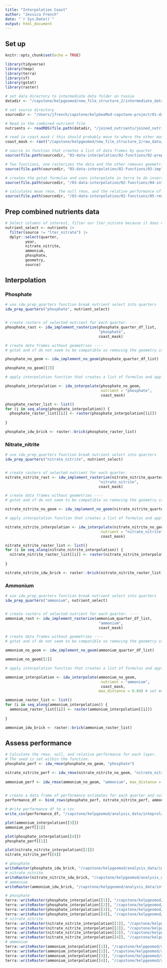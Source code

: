 ```yaml
---
title: "Interpolation Coast"
author: "Jessica French"
date: "`r Sys.Date()`"
output: html_document
---
```


## Set up

```r
knitr::opts_chunk$set(echo = TRUE)
```

```r
library(tidyverse)
library(tmap)
library(terra)
library(sf)
library(gstat)
library(raster)
```

```r
# set data directory to intermediate data folder on tsosie
datadir <- "/capstone/kelpgeomod/new_file_structure_2/intermediate_data"

# set source directory
sourcedir <- "/Users/jfrench/capstone/kelpGeoMod-capstone-project/01-data-manipulation-scripts"
```

```r
# Read in the combined nutrient file
nutrients <- readRDS(file.path(datadir, "/joined_nutrients/joined_nutrients.RDS"))

# read in coast_mask ( this should probably move to where the other masks are.)
coast_mask <- rast("/capstone/kelpgeomod/new_file_structure_2/raw_data/interpolation_shapes/sbc_coast.tif")

```

```r
# source in function that creates a list of data frames by quarter
source(file.path(sourcedir, "03-data-interpolation/02-functions/02-prep.R"))

# Two functions, one rasterizes the data and the other removes geometries
source(file.path(sourcedir, "03-data-interpolation/02-functions/03-implement.R"))

# creates the gstat formulas and uses interpolate in terra to do inverse distance weighting. 
source(file.path(sourcedir, "/03-data-interpolation/02-functions/04-interpolate.R"))

# calculates mean rmse, the null rmse, and the relative performance of each quarter
source(file.path(sourcedir, "/03-data-interpolation/02-functions/05-rmse.R"))
```

## Prep combined nutrients data

```r
# Select columns of interest, filter our lter_nitrate because it does not have any of the variables we are interpolating at this stage. 
nutrient_select <- nutrients |> 
  filter(source != "lter_nitrate") |> 
  dplyr::select(quarter, 
         year, 
         nitrate_nitrite, 
         ammonium, 
         phosphate, 
         geometry, 
         source) 

```


## Interpolation

### Phosphate

```r
# use idw_prep_quarters function break nutrient select into quarters
idw_prep_quarters("phosphate", nutrient_select)


# create rasters of selected nutrient for each quarter. ----
phosphate_rast <- idw_implement_rasterize(phosphate_quarter_df_list, 
                                          "phosphate", 
                                          coast_mask)

# create data frames without geometries ----
# gstat and sf do not seem to be compatible so removing the geometry column was necessary. x and y columns are created in the prep function. 

phosphate_no_geom <- idw_implement_no_geom(phosphate_quarter_df_list)

phosphate_no_geom[[2]]

```

```r
# apply interpolation function that creates a list of formulas and applies the interpolation terra function. 

phosphate_interpolation <- idw_interpolate(phosphate_no_geom, 
                                           nutrient = "phosphate",
                                           coast_mask)

phosphate_raster_list <- list()
for (i in seq_along(phosphate_interpolation)) {
  phosphate_raster_list[[i]] <- raster(phosphate_interpolation[[i]])
  
}

phosphate_idw_brick <- raster::brick(phosphate_raster_list)

```

### Nitrate_nitrite

```r
# use idw_prep_quarters function break nutrient select into quarters
idw_prep_quarters("nitrate_nitrite", nutrient_select)


# create rasters of selected nutrient for each quarter. ----
nitrate_nitrite_rast <- idw_implement_rasterize(nitrate_nitrite_quarter_df_list, 
                                          "nitrate_nitrite", 
                                          coast_mask)

# create data frames without geometries ----
# gstat and sf do not seem to be compatible so removing the geometry column was necessary. x and y columns are created in the prep function. 

nitrate_nitrite_no_geom <- idw_implement_no_geom(nitrate_nitrite_quarter_df_list)

```

```r
# apply interpolation function that creates a list of formulas and applies the interpolation terra function. 

nitrate_nitrite_interpolation <- idw_interpolate(nitrate_nitrite_no_geom, 
                                           nutrient = "nitrate_nitrite",
                                           coast_mask)

nitrate_nitrite_raster_list <- list()
for (i in seq_along(nitrate_nitrite_interpolation)) {
  nitrate_nitrite_raster_list[[i]] <- raster(nitrate_nitrite_interpolation[[i]])
  
}

nitrate_nitrite_idw_brick <- raster::brick(nitrate_nitrite_raster_list)

```


### Ammonium

```r
# use idw_prep_quarters function break nutrient select into quarters
idw_prep_quarters("ammonium", nutrient_select)


# create rasters of selected nutrient for each quarter. ----
ammonium_rast <- idw_implement_rasterize(ammonium_quarter_df_list, 
                                          "ammonium", 
                                          coast_mask)

# create data frames without geometries ----
# gstat and sf do not seem to be compatible so removing the geometry column was necessary. x and y columns are created in the prep function. 

ammonium_no_geom <- idw_implement_no_geom(ammonium_quarter_df_list)

ammonium_no_geom[[2]]

```

```r
# apply interpolation function that creates a list of formulas and applies the interpolation terra function. 

ammonium_interpolation <- idw_interpolate(ammonium_no_geom, 
                                           nutrient = "ammonium",
                                           coast_mask, 
                                          max_distance = 0.04) # set max distance to approx 5km, natalie said ammonium is more spatially variable set this to half the distance of the other nutrients for now so that it is more realistic going into maxent. 

ammonium_raster_list <- list()
for (i in seq_along(ammonium_interpolation)) {
  ammonium_raster_list[[i]] <- raster(ammonium_interpolation[[i]])
  
}

ammonium_idw_brick <- raster::brick(ammonium_raster_list)
```

## Assess performance

```r
# Calculate the rmse, null, and relative performance for each layer. 
# The seed is set within the function. 
phosphate_perf <- idw_rmse(phosphate_no_geom, "phosphate")

nitrate_nitrite_perf <- idw_rmse(nitrate_nitrite_no_geom, "nitrate_nitrite")
  
ammonium_perf <- idw_rmse(ammonium_no_geom, "ammonium", max_distance = 0.04)
  
```


```r
# create a data frame of performance estimates for each quarter and nutrient
performance_df <- bind_rows(phosphate_perf, nitrate_nitrite_perf, ammonium_perf)

# Write performance df to a csv
write_csv(performance_df, "/capstone/kelpgeomod/analysis_data/inteprolate_idw/idw_performance.csv")

```

```r
plot(ammonium_interpolation[[3]])
ammonium_perf[[1]]

plot(phosphate_interpolation[[4]])
phosphate_perf[[1]]

plot(nitrate_nitrite_interpolation[[2]])
nitrate_nitrite_perf[[4]]
```


```r
# phosphate
writeRaster(phosphate_idw_brick, "/capstone/kelpgeomod/analysis_data/inteprolate_idw/phosphate_quarterly.tif", format = "GTiff", overwrite = TRUE)
# nitrate_nitrite
writeRaster(nitrate_nitrite_idw_brick, "/capstone/kelpgeomod/analysis_data/inteprolate_idw/nitrate_nitrite_quarterly.tif", format = "GTiff", overwrite = TRUE)
# ammonium
writeRaster(ammonium_idw_brick, "/capstone/kelpgeomod/analysis_data/inteprolate_idw/ammonium_quarterly.tif", format = "GTiff", overwrite = TRUE)
```


```r
# phosphate
terra::writeRaster(phosphate_interpolation[[1]], "/capstone/kelpgeomod/analysis_data/inteprolate_idw/phosphate/phosphate_1.tif", overwrite = TRUE)
terra::writeRaster(phosphate_interpolation[[2]], "/capstone/kelpgeomod/analysis_data/inteprolate_idw/phosphate/phosphate_2.tif", overwrite = TRUE)
terra::writeRaster(phosphate_interpolation[[3]], "/capstone/kelpgeomod/analysis_data/inteprolate_idw/phosphate/phosphate_3.tif", overwrite = TRUE)
terra::writeRaster(phosphate_interpolation[[4]], "/capstone/kelpgeomod/analysis_data/inteprolate_idw/phosphate/phosphate_4.tif", overwrite = TRUE)
# nitrate_nitrite
terra::writeRaster(nitrate_nitrite_interpolation[[1]], "/capstone/kelpgeomod/new_file_structure/analysis_data/inteprolate_idw/nitrate_nitrite/nitrate_nitrite_1.tif", overwrite = TRUE)
terra::writeRaster(nitrate_nitrite_interpolation[[2]], "/capstone/kelpgeomod/new_file_structure/analysis_data/inteprolate_idw/nitrate_nitrite/nitrate_nitrite_2.tif", overwrite = TRUE)
terra::writeRaster(nitrate_nitrite_interpolation[[3]], "/capstone/kelpgeomod/new_file_structure/analysis_data/inteprolate_idw/nitrate_nitrite/nitrate_nitrite_3.tif", overwrite = TRUE)
terra::writeRaster(nitrate_nitrite_interpolation[[4]], "/capstone/kelpgeomod/new_file_structure/analysis_data/inteprolate_idw/nitrate_nitrite/nitrate_nitrite_4.tif", overwrite = TRUE)
# ammonium
terra::writeRaster(ammonium_interpolation[[1]], "/capstone/kelpgeomod/analysis_data/inteprolate_idw/ammonium/ammonium_1.tif", overwrite = TRUE)
terra::writeRaster(ammonium_interpolation[[2]], "/capstone/kelpgeomod/analysis_data/inteprolate_idw/ammonium/ammonium_2.tif", overwrite = TRUE)
terra::writeRaster(ammonium_interpolation[[3]], "/capstone/kelpgeomod/analysis_data/inteprolate_idw/ammonium/ammonium_3.tif", overwrite = TRUE)
terra::writeRaster(ammonium_interpolation[[4]], "/capstone/kelpgeomod/analysis_data/inteprolate_idw/ammonium/ammonium_4.tif", overwrite = TRUE)
```

